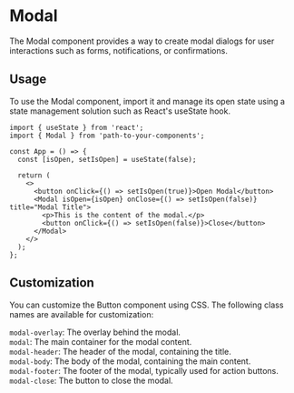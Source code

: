 
<Meta of={ModalStories} />

# Modal

The Modal component provides a way to create modal dialogs for user interactions such as forms, notifications, or confirmations.

<Canvas of={ModalStories.Default} />

## Usage

To use the Modal component, import it and manage its open state using a state management solution such as React's useState hook.

```tsx
import { useState } from 'react';
import { Modal } from 'path-to-your-components';

const App = () => {
  const [isOpen, setIsOpen] = useState(false);

  return (
    <>
      <button onClick={() => setIsOpen(true)}>Open Modal</button>
      <Modal isOpen={isOpen} onClose={() => setIsOpen(false)} title="Modal Title">
        <p>This is the content of the modal.</p>
        <button onClick={() => setIsOpen(false)}>Close</button>
      </Modal>
    </>
  );
};
```

## Customization

You can customize the Button component using CSS. The following class names are available for customization:

`modal-overlay`: The overlay behind the modal.\
`modal`: The main container for the modal content.\
`modal-header`: The header of the modal, containing the title.\
`modal-body`: The body of the modal, containing the main content.\
`modal-footer`: The footer of the modal, typically used for action buttons.\
`modal-close`: The button to close the modal.